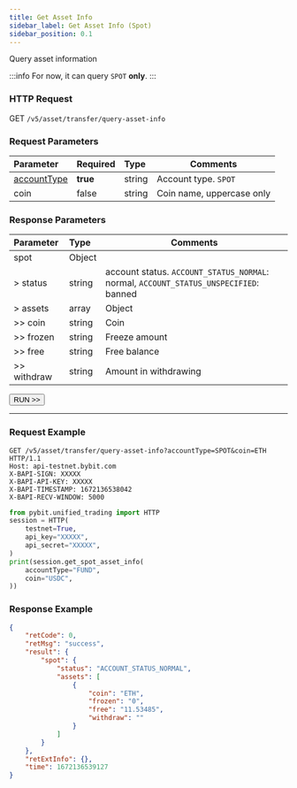 ```yaml
---
title: Get Asset Info
sidebar_label: Get Asset Info (Spot)
sidebar_position: 0.1
---
```


Query asset information

:::info
For now, it can query `SPOT` **only**.
:::

### HTTP Request
GET `/v5/asset/transfer/query-asset-info`

### Request Parameters
| Parameter | Required | Type | Comments|
|:----- |:-------|:-----|------ |
|[accountType](../../enum#accounttype) |**true** |string |Account type. `SPOT`|
|coin |false |string |Coin name, uppercase only |

### Response Parameters
| Parameter | Type | Comments|
|:----- |:-----|----- |
|spot |Object| |
|> status |string |account status. `ACCOUNT_STATUS_NORMAL`: normal, `ACCOUNT_STATUS_UNSPECIFIED`: banned |
|> assets |array|Object |
|>> coin |string|Coin |
|>> frozen |string|Freeze amount |
|>> free |string|Free balance |
|>> withdraw |string|Amount in withdrawing |

<a href="/api-explorer/v5/asset/asset-info"><Button>RUN >></Button></a>

---

### Request Example

<Tabs groupId="programming-languages">
<TabItem value="http" label="HTTP">

```http
GET /v5/asset/transfer/query-asset-info?accountType=SPOT&coin=ETH HTTP/1.1
Host: api-testnet.bybit.com
X-BAPI-SIGN: XXXXX
X-BAPI-API-KEY: XXXXX
X-BAPI-TIMESTAMP: 1672136538042
X-BAPI-RECV-WINDOW: 5000
```

</TabItem>
<TabItem value="python" label="Python">

```python
from pybit.unified_trading import HTTP
session = HTTP(
    testnet=True,
    api_key="XXXXX",
    api_secret="XXXXX",
)
print(session.get_spot_asset_info(
    accountType="FUND",
    coin="USDC",
))
```

</TabItem>
</Tabs>

### Response Example

```json
{
    "retCode": 0,
    "retMsg": "success",
    "result": {
        "spot": {
            "status": "ACCOUNT_STATUS_NORMAL",
            "assets": [
                {
                    "coin": "ETH",
                    "frozen": "0",
                    "free": "11.53485",
                    "withdraw": ""
                }
            ]
        }
    },
    "retExtInfo": {},
    "time": 1672136539127
}
```
